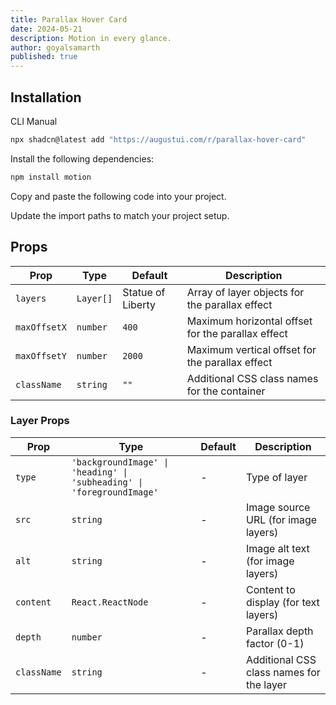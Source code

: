 ```yaml
---
title: Parallax Hover Card
date: 2024-05-21
description: Motion in every glance.
author: goyalsamarth
published: true
---
```


<ComponentPreview name="parallax-hover-card-demo" />

## Installation

<Tabs defaultValue="cli">

<TabsList>
  <TabsTrigger value="cli">CLI</TabsTrigger>
  <TabsTrigger value="manual">Manual</TabsTrigger>
</TabsList>
<TabsContent value="cli">

```bash
npx shadcn@latest add "https://augustui.com/r/parallax-hover-card"
```

</TabsContent>

<TabsContent value="manual">

<Steps>

<Step>Install the following dependencies:</Step>

```bash
npm install motion
```

<Step>Copy and paste the following code into your project.</Step>

<ComponentSource name="parallax-hover-card" />

<Step>Update the import paths to match your project setup.</Step>

</Steps>

</TabsContent>

</Tabs>

## Props

| Prop         | Type      | Default           | Description                                       |
| ------------ | --------- | ----------------- | ------------------------------------------------- |
| `layers`     | `Layer[]` | Statue of Liberty | Array of layer objects for the parallax effect    |
| `maxOffsetX` | `number`  | `400`             | Maximum horizontal offset for the parallax effect |
| `maxOffsetY` | `number`  | `2000`            | Maximum vertical offset for the parallax effect   |
| `className`  | `string`  | `""`              | Additional CSS class names for the container      |

### Layer Props

| Prop        | Type                                                                  | Default | Description                              |
| ----------- | --------------------------------------------------------------------- | ------- | ---------------------------------------- |
| `type`      | `'backgroundImage' \| 'heading' \| 'subheading' \| 'foregroundImage'` | -       | Type of layer                            |
| `src`       | `string`                                                              | -       | Image source URL (for image layers)      |
| `alt`       | `string`                                                              | -       | Image alt text (for image layers)        |
| `content`   | `React.ReactNode`                                                     | -       | Content to display (for text layers)     |
| `depth`     | `number`                                                              | -       | Parallax depth factor (0-1)              |
| `className` | `string`                                                              | -       | Additional CSS class names for the layer |
